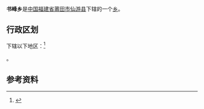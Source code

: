 {{中国乡级行政区|35/03/22/203/000
| 行政区全称 = 书峰乡
| 景观照片文件名 = 
| 景观照片描述 = 
| 汉语拼音 = 
| 通用拼音 = 
| 注音符號 = 
| 其它标音类型1 = 
| 其它标音1 = 
| 其它标音类型2 = 
| 其它标音2 = 
| 其它语言类型1 = 
| 其它语言地名1 = 
| 其它语言类型2 = 
| 其它语言地名2 = 
| 上级行政区 = [[福建省|福建省]][[莆田市|莆田市]][[仙游县|仙游县]]
| 行政区类别 = [[乡|乡]]
| 总面积 = 
| 户籍人口 = 
| 户籍人口年份 = 
| 常住人口 = 
| 常住人口年份 = 
| 人口密度 = 
| 行政区划 = 
| 官方网站 = 
| 政府驻地 = 
| 邮政编码 = 
| 电话区号 = 594
| 毗邻行政区 = 
| 位置图文件名 = 
| 位置图描述 = 
}}
'''书峰乡'''是[[中华人民共和国|中国]][[福建省|福建省]][[莆田市|莆田市]][[仙游县|仙游县]]下辖的一个[[乡|乡]]。

== 行政区划 ==
{{PAGENAMEBASE}}下辖以下地区：<ref>{{PRC admin/ref sgc|35/03/22/203}}</ref>

{{PRC admin/children|35/03/22/203/000}}。

== 参考资料 ==
{{reflist}}

{{PRC admin/navcat|35/03/22/203/000}}